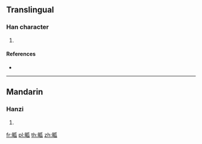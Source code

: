 ==Translingual==

===Han character===
{{Han char|rn=102|rad=田|as=05|sn=10|four=|canj=WHVO}}

# {{defn|Han|sort=田05}}

====References====
* {{Han ref|kx=0761.020|dkj=21805|hdz=42536.090|uh=7556|ud=30038}}

----

==Mandarin==

===Hanzi===
{{cmn-hanzi|pin=[[wā]] ([[wa1]])|wg=wa<sup>1</sup>}}

# {{defn|lang=cmn|sort=田05}}

[[fr:畖]]
[[pl:畖]]
[[th:畖]]
[[zh:畖]]